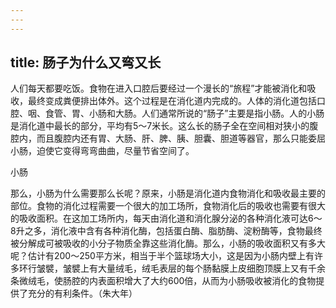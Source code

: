 ```yaml
---
---
---
```

title: 肠子为什么又弯又长
---




人们每天都要吃饭。食物在进入口腔后要经过一个漫长的“旅程”才能被消化和吸收，最终变成粪便排出体外。这个过程是在消化道内完成的。人体的消化道包括口腔、咽、食管、胃、小肠和大肠。人们通常所说的“肠子”主要是指小肠。人的小肠是消化道中最长的部分，平均有5～7米长。这么长的肠子全在空间相对狭小的腹腔内，而且腹腔内还有胃、大肠、肝、脾、胰、胆囊、胆道等器官，那么只能委屈小肠，迫使它变得弯弯曲曲，尽量节省空间了。

小肠



那么，小肠为什么需要那么长呢？原来，小肠是消化道内食物消化和吸收最主要的部位。食物的消化过程需要一个很大的加工场所，食物消化后的吸收也需要有很大的吸收面积。在这加工场所内，每天由消化道和消化腺分泌的各种消化液可达6～8升之多，消化液中含有各种消化酶，包括蛋白酶、脂肪酶、淀粉酶等，食物最终被分解成可被吸收的小分子物质全靠这些消化酶。那么，小肠的吸收面积又有多大呢？估计有200～250平方米，相当于半个篮球场大小，这是因为小肠内壁上有许多环行皱襞，皱襞上有大量绒毛，绒毛表层的每个肠黏膜上皮细胞顶膜上又有千余条微绒毛，使肠腔的内表面积增大了大约600倍，从而为小肠吸收被消化的食物提供了充分的有利条件。（朱大年）